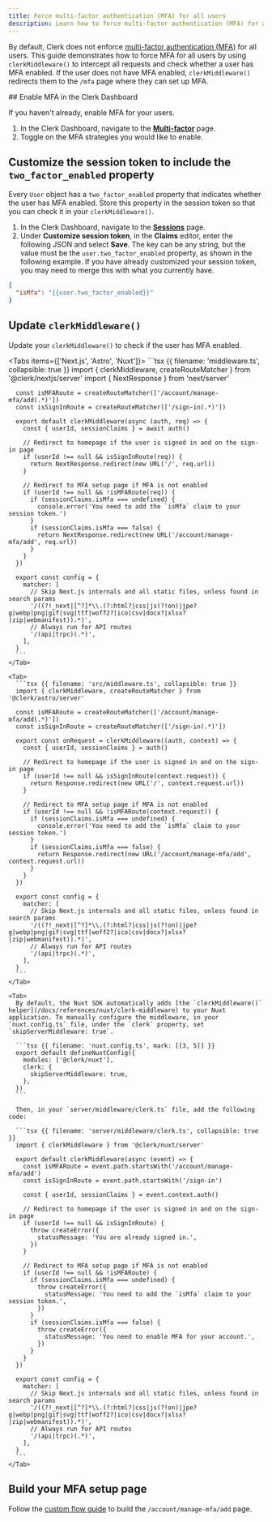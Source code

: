 ```yaml
---
title: Force multi-factor authentication (MFA) for all users
description: Learn how to force multi-factor authentication (MFA) for all users in your Clerk application.
---
```


By default, Clerk does not enforce [multi-factor authentication (MFA)](/docs/guides/configure/auth-strategies/sign-up-sign-in-options#multi-factor-authentication) for all users. This guide demonstrates how to force MFA for all users by using `clerkMiddleware()` to intercept all requests and check whether a user has MFA enabled. If the user does not have MFA enabled, `clerkMiddleware()` redirects them to the `/mfa` page where they can set up MFA.

<Steps>
  ## Enable MFA in the Clerk Dashboard

  If you haven't already, enable MFA for your users.

  1. In the Clerk Dashboard, navigate to the [**Multi-factor**](https://dashboard.clerk.com/last-active?path=user-authentication/multi-factor) page.
  1. Toggle on the MFA strategies you would like to enable.

  ## Customize the session token to include the `two_factor_enabled` property

  Every `User` object has a `two_factor_enabled` property that indicates whether the user has MFA enabled. Store this property in the session token so that you can check it in your `clerkMiddleware()`.

  1. In the Clerk Dashboard, navigate to the [**Sessions**](https://dashboard.clerk.com/last-active?path=sessions) page.
  1. Under **Customize session token**, in the **Claims** editor, enter the following JSON and select **Save**. The key can be any string, but the value must be the `user.two_factor_enabled` property, as shown in the following example. If you have already customized your session token, you may need to merge this with what you currently have.

  ```json
  {
    "isMfa": "{{user.two_factor_enabled}}"
  }
  ```

  ## Update `clerkMiddleware()`

  Update your `clerkMiddleware()` to check if the user has MFA enabled.

  <Tabs items={['Next.js', 'Astro', 'Nuxt']}>
    <Tab>
      ```tsx {{ filename: 'middleware.ts', collapsible: true }}
      import { clerkMiddleware, createRouteMatcher } from '@clerk/nextjs/server'
      import { NextResponse } from 'next/server'

      const isMFARoute = createRouteMatcher(['/account/manage-mfa/add(.*)'])
      const isSignInRoute = createRouteMatcher(['/sign-in(.*)'])

      export default clerkMiddleware(async (auth, req) => {
        const { userId, sessionClaims } = await auth()

        // Redirect to homepage if the user is signed in and on the sign-in page
        if (userId !== null && isSignInRoute(req)) {
          return NextResponse.redirect(new URL('/', req.url))
        }

        // Redirect to MFA setup page if MFA is not enabled
        if (userId !== null && !isMFARoute(req)) {
          if (sessionClaims.isMfa === undefined) {
            console.error('You need to add the `isMfa` claim to your session token.')
          }
          if (sessionClaims.isMfa === false) {
            return NextResponse.redirect(new URL('/account/manage-mfa/add', req.url))
          }
        }
      })

      export const config = {
        matcher: [
          // Skip Next.js internals and all static files, unless found in search params
          '/((?!_next|[^?]*\\.(?:html?|css|js(?!on)|jpe?g|webp|png|gif|svg|ttf|woff2?|ico|csv|docx?|xlsx?|zip|webmanifest)).*)',
          // Always run for API routes
          '/(api|trpc)(.*)',
        ],
      }
      ```
    </Tab>

    <Tab>
      ```tsx {{ filename: 'src/middleware.ts', collapsible: true }}
      import { clerkMiddleware, createRouteMatcher } from '@clerk/astro/server'

      const isMFARoute = createRouteMatcher(['/account/manage-mfa/add(.*)'])
      const isSignInRoute = createRouteMatcher(['/sign-in(.*)'])

      export const onRequest = clerkMiddleware((auth, context) => {
        const { userId, sessionClaims } = auth()

        // Redirect to homepage if the user is signed in and on the sign-in page
        if (userId !== null && isSignInRoute(context.request)) {
          return Response.redirect(new URL('/', context.request.url))
        }

        // Redirect to MFA setup page if MFA is not enabled
        if (userId !== null && !isMFARoute(context.request)) {
          if (sessionClaims.isMfa === undefined) {
            console.error('You need to add the `isMfa` claim to your session token.')
          }
          if (sessionClaims.isMfa === false) {
            return Response.redirect(new URL('/account/manage-mfa/add', context.request.url))
          }
        }
      })

      export const config = {
        matcher: [
          // Skip Next.js internals and all static files, unless found in search params
          '/((?!_next|[^?]*\\.(?:html?|css|js(?!on)|jpe?g|webp|png|gif|svg|ttf|woff2?|ico|csv|docx?|xlsx?|zip|webmanifest)).*)',
          // Always run for API routes
          '/(api|trpc)(.*)',
        ],
      }
      ```
    </Tab>

    <Tab>
      By default, the Nuxt SDK automatically adds [the `clerkMiddleware()` helper](/docs/references/nuxt/clerk-middleware) to your Nuxt application. To manually configure the middleware, in your `nuxt.config.ts` file, under the `clerk` property, set `skipServerMiddleware: true`.

      ```tsx {{ filename: 'nuxt.config.ts', mark: [[3, 5]] }}
      export default defineNuxtConfig({
        modules: ['@clerk/nuxt'],
        clerk: {
          skipServerMiddleware: true,
        },
      })
      ```

      Then, in your `server/middleware/clerk.ts` file, add the following code:

      ```tsx {{ filename: 'server/middleware/clerk.ts', collapsible: true }}
      import { clerkMiddleware } from '@clerk/nuxt/server'

      export default clerkMiddleware(async (event) => {
        const isMFARoute = event.path.startsWith('/account/manage-mfa/add')
        const isSignInRoute = event.path.startsWith('/sign-in')

        const { userId, sessionClaims } = event.context.auth()

        // Redirect to homepage if the user is signed in and on the sign-in page
        if (userId !== null && isSignInRoute) {
          throw createError({
            statusMessage: 'You are already signed in.',
          })
        }

        // Redirect to MFA setup page if MFA is not enabled
        if (userId !== null && !isMFARoute) {
          if (sessionClaims.isMfa === undefined) {
            throw createError({
              statusMessage: 'You need to add the `isMfa` claim to your session token.',
            })
          }
          if (sessionClaims.isMfa === false) {
            throw createError({
              statusMessage: 'You need to enable MFA for your account.',
            })
          }
        }
      })

      export const config = {
        matcher: [
          // Skip Next.js internals and all static files, unless found in search params
          '/((?!_next|[^?]*\\.(?:html?|css|js(?!on)|jpe?g|webp|png|gif|svg|ttf|woff2?|ico|csv|docx?|xlsx?|zip|webmanifest)).*)',
          // Always run for API routes
          '/(api|trpc)(.*)',
        ],
      }
      ```
    </Tab>
  </Tabs>

  ## Build your MFA setup page

  Follow the [custom flow guide](/docs/custom-flows/manage-totp-based-mfa) to build the `/account/manage-mfa/add` page.
</Steps>
